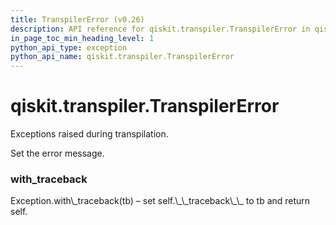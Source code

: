 ```yaml
---
title: TranspilerError (v0.26)
description: API reference for qiskit.transpiler.TranspilerError in qiskit v0.26
in_page_toc_min_heading_level: 1
python_api_type: exception
python_api_name: qiskit.transpiler.TranspilerError
---
```


<span id="qiskit-transpiler-transpilererror" />

# qiskit.transpiler.TranspilerError

<Class id="qiskit.transpiler.TranspilerError" isDedicatedPage={true} github="https://github.com/qiskit/qiskit/tree/stable/0.17/qiskit/transpiler/exceptions.py" signature="TranspilerError(*message)" modifiers="exception">
  Exceptions raised during transpilation.

  Set the error message.

  ### with\_traceback

  <Function id="qiskit.transpiler.TranspilerError.with_traceback" signature="with_traceback()">
    Exception.with\_traceback(tb) – set self.\_\_traceback\_\_ to tb and return self.
  </Function>
</Class>

